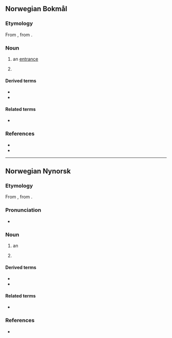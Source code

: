 ==Norwegian Bokmål==

===Etymology===
From {{inh|nb|non|inngangr}}, from {{inh|nb|gem-pro|*inngangaz}}.

===Noun===
{{nb-noun-m1}}

# an [[entrance]]
# {{l|en|beginning}} {{q|of something}}

====Derived terms====
* {{l|nb|inngangsdør}}
* {{l|nb|inngangsport}}

====Related terms====
* {{l|nb|utgang}}

===References===
* {{R:Dokpro|lang=nb}}
* {{R:NAOB}}

----

==Norwegian Nynorsk==

===Etymology===
From {{inh|nn|non|inngangr}}, from {{inh|nn|gem-pro|*inngangaz}}.

===Pronunciation===
* {{IPA|no|/²ɪŋɡɑŋ/}}

===Noun===
{{nn-noun-m1}}

# an {{l|en|entrance}}
# {{l|en|beginning}} {{q|of something}}

====Derived terms====
* {{l|nn|inngangsdør}}
* {{l|nn|inngangsport}}

====Related terms====
* {{l|nn|utgang}}

===References===
* {{R:Dokpro|lang=nn}}